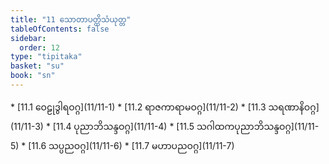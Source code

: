 ```yaml
---
title: "11 သောတာပတ္တိသံယုတ္တ"
tableOfContents: false
sidebar:
  order: 12
type: "tipitaka"
basket: "su"
book: "sn"
---
```



<DynamicBreadcrumb />



<TableOfContents book="sn" section="11">
* [11.1 ဝေဠုဒွါရဝဂ္ဂ](11/11-1)
* [11.2 ရာဇကာရာမဝဂ္ဂ](11/11-2)
* [11.3 သရဏာနိဝဂ္ဂ](11/11-3)
* [11.4 ပုညာဘိသန္ဒဝဂ္ဂ](11/11-4)
* [11.5 သဂါထကပုညာဘိသန္ဒဝဂ္ဂ](11/11-5)
* [11.6 သပ္ပညဝဂ္ဂ](11/11-6)
* [11.7 မဟာပညဝဂ္ဂ](11/11-7)
</TableOfContents>